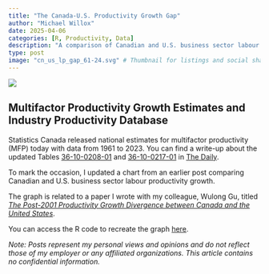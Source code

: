 ```yaml
---
title: "The Canada-U.S. Productivity Growth Gap"
author: "Michael Willox"
date: 2025-04-06
categories: [R, Productivity, Data]
description: "A comparison of Canadian and U.S. business sector labour productivity growth from 1961 to 2024."
type: post
image: "cn_us_lp_gap_61-24.svg" # Thumbnail for listings and social sharing
---
```


![](cn_us_lp_gap_61-24.svg)

## Multifactor Productivity Growth Estimates and Industry Productivity Database

Statistics Canada released national estimates for multifactor productivity (MFP) today with data from 1961 to 2023. You can find a write-up about the updated Tables [36-10-0208-01](https://www150.statcan.gc.ca/t1/tbl1/en/tv.action?pid=3610020801) and [36-10-0217-01](https://www150.statcan.gc.ca/t1/tbl1/en/tv.action?pid=3610021701) in [The Daily](https://www150.statcan.gc.ca/n1/dai-quo/index-eng.htm?HPA=1).

To mark the occasion, I updated a chart from an earlier post comparing Canadian and U.S. business sector labour productivity growth.

The graph is related to a paper I wrote with my colleague, Wulong Gu, titled [*The Post-2001 Productivity Growth Divergence between Canada and the United States*](https://csls.ca/ipm/ipm45.asp). 

You can access the R code to recreate the graph [here](https://github.com/MichaelWillox/michaelwillox.github.io/tree/main/posts/cn_us_prdty_gap). 

*Note: Posts represent my personal views and opinions and do not reflect those of my employer or any affiliated organizations. This article contains no confidential information.*
